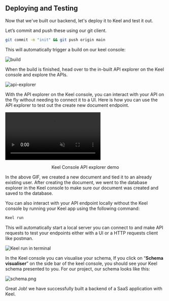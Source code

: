 ## Deploying and Testing

Now that we've built our backend, let's deploy it to Keel and test it out.

Let’s commit and push these using our git client.

```bash
git commit -m "init" && git push origin main
```

This will automatically trigger a build on our keel console:

![build](/build.png)

When the build is finished, head over to the in-built API explorer on the Keel console and explore the APIs.

![api-explorer](/api-explorer.png)

With the API explorer on the Keel console, you can interact with your API on the fly without needing to connect it to a UI. Here is how you can use the API explorer to test out the create new document endpoint.

<video autoPlay loop muted>
<source alt="api explorer demo" src="/demo.mp4" type="video/mp4"/>
</video>

<p align="center">Keel Console API explorer demo</p>

In the above GIF, we created a new document and tied it to an already existing user. After creating the document, we went to the database explorer in the Keel console to make sure our document was created and saved to the database.

You can also interact with your API endpoint locally without the Keel console by running your Keel app using the following command:

```bash
Keel run
```

This will automatically start a local server you can connect to and make API requests to test your endpoints either with a UI or a HTTP requests client like postman.

![Keel run in terminal](/keel-run.png)

In the Keel console you can visualise your schema, If you click on “**Schema visualiser**” on the side bar of the keel console, you should see your Keel schema presented to you. For our project, our schema looks like this:

![schema.png](/schema.png)

Great Job! we have successfully built a backend of a SaaS application with Keel.
